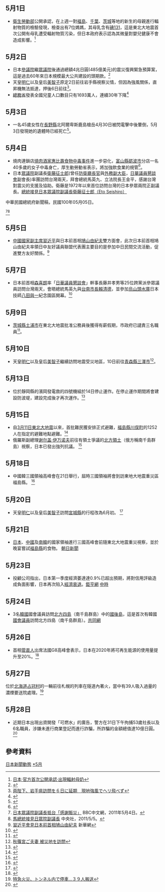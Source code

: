 <noinclude>{{MonthInJapan|2011|5}}</noinclude>
{{main|2011年日本}}

==5月1日==
*[[衛生勞動部|衛生勞動部]]公開承認，在上週一對[[福島縣|福島]]、[[千葉縣|千葉]]、[[茨城縣|茨城]]等地的新生的母親進行輻射物質的檢驗發現，檢查出有7位媽媽，其母乳含有[[碘131|碘131]]，這是東北大地震首次公開有母乳遭受輻射物質污染，但日本政府表示認為其微量對嬰兒健康不會造成影響。<ref>[http://www.sinchew.com.my/node/202920?tid=2 日本‧官方首次公開承認‧出現輻射母奶]</ref>

==5月2日==

*日本[[參議院_(日本)|參議院]]繼[[眾議院_(日本)|眾議院]]後通過總額4兆日圓(485億美元)的震災復興緊急預算案，這是過去60年來日本規模最大公共建設的頭期款。<ref>{{Cite web |url=http://news.rti.org.tw/index_newsContent.aspx?nid=294257&id=2&id2=2 |title=日眾院通過緊急重建預算案 |accessdate=2011-05-01 |archive-date=2014-01-04 |archive-url=https://web.archive.org/web/20140104214211/http://news.rti.org.tw/index_newsContent.aspx?nid=294257&id=2&id2=2 |dead-url=yes }}</ref>
*天皇[[明仁|明仁]]以及皇后[[美智子_(上皇后)|美智子]]原定2日前往岩手縣視察災情，但因為強風關係，直昇機無法抵達，押後6日前往<ref>[http://www.asahi.com/national/update/0502/TKY201105020062.html 両陛下、岩手県訪問を６日に延期　現地強風でヘリ飛べず]</ref>。
*[[總務省|總務省]]發表全國兒童人口數目只有1693萬人，連續30年下降<ref>{{Cite web |url=http://www.asahi.com/national/update/0502/TKY201105020321.html |title=子どもの数３０年連続減少　人口割合１３．２％過去最低 |accessdate=2011-05-03 |archive-date=2011-05-03 |archive-url=https://web.archive.org/web/20110503220529/http://www.asahi.com/national/update/0502/TKY201105020321.html |dead-url=no }}</ref>

==5月3日==
*一名45歲女性在[[長野縣|長野縣]]北阿爾卑斯鹿島槍岳4月30日被閃電擊中後暈倒，5月3日發現她的遺體時已經死亡<ref>{{Cite web |url=http://www.asahi.com/national/update/0503/TKY201105030206.html |title=鹿島槍ケ岳で落雷、兵庫の女性死亡　北アルプス |accessdate=2011-05-06 |archive-date=2011-05-06 |archive-url=https://web.archive.org/web/20110506130248/http://www.asahi.com/national/update/0503/TKY201105030206.html |dead-url=no }}</ref>。

==5月4日==
*燒肉連鎖店[[燒肉酒家惠比壽食物中毒事件|燒肉酒家惠比壽食物中毒事件]]進一步惡化，[[富山縣|富山縣]][[砺波市|砺波市]]分店一名40多歲的女子中毒身亡，厚生動勞動省表示，將加強飲食業的規管<ref>{{Cite web |url=http://www.asahi.com/food/news/TKY201105040338.html |title=飲食店への規制強化へ　焼き肉店食中毒、死者３人に |accessdate=2012-07-28 |archive-date=2012-07-28 |archive-url=https://archive.is/20120728135102/www.asahi.com/food/news/TKY201105040338.html |dead-url=no }}</ref>。
*日本[[眾議院_(日本)|眾議院]]副議長[[衛藤征士郎|衛藤征士郎]](曾任[[防衛大臣|防衛廳長官]]與[[外務大臣_(日本)|外務副大臣]]，[[日華議員懇談會|日華議員懇談會]]副會長)率團訪問台灣兩天，拜會總統馬英九、立法院長王金平，感謝台灣對震災的支援及協助。衛藤是1972年以來首位訪問台灣的日本參眾兩院正副議長。<ref>[http://www.president.gov.tw/Default.aspx?tabid=131&itemid=24168&rmid=514 總統接見日本眾議院副議長衛藤征士郎（Eto Seishiro）] {{Wayback|url=http://www.president.gov.tw/Default.aspx?tabid=131&itemid=24168&rmid=514 |date=20170803011744 }}
中華民國總統府新聞稿，民國100年05月05日。</ref><ref>[http://www.bbc.co.uk/zhongwen/trad/china/2011/05/110504_japan_taiwan_visit.shtml 日本眾議院副議長抵台「感謝賑災」] {{Wayback|url=http://www.bbc.co.uk/zhongwen/trad/china/2011/05/110504_japan_taiwan_visit.shtml |date=20190822072102 }}BBC中文網，2011年5月4日。</ref><ref>[http://news.rti.org.tw/index_newsContent.aspx?nid=295099 馬總統接見日眾院副議長] {{Wayback|url=http://news.rti.org.tw/index_newsContent.aspx?nid=295099 |date=20120121070809 }}中央社，2011/5/5。</ref>

==5月5日==
*[[中國國家副主席|中國國家副主席]][[習近平|習近平]]與日本前首相[[鳩山由紀夫|鳩山由紀夫]]雙方面會，此次日本前首相鳩山由紀夫率領日中友好議員聯盟代表團主要目的是參加中日民間交流活動，促進雙方友好關係。<ref>[http://japan.xinhuanet.com/2011-05/06/c_13861709.htm 習近平會見日本前首相鳩山由紀夫] {{Wayback|url=http://japan.xinhuanet.com/2011-05/06/c_13861709.htm |date=20160304121525 }}新華網</ref>

==5月7日==

*日本前首相[[森喜朗|森喜朗]]率「[[日華議員懇談會|日華議員懇談會]]」幹事長藤井孝男等25位跨黨派參眾議員訪問台灣兩天，會晤總統馬英九與[[台南市長|台南市長]][[賴清德|賴清德]]，並參加[[烏山頭水庫|烏山頭水庫]]日本技師[[八田與一|八田與一]]紀念園區開幕。<ref>{{Cite web |url=http://udn.com/NEWS/NATIONAL/NAT1/6323248.shtml |title=八田與一園區啟用 前日相森喜朗來台追思 |accessdate=2011-05-09 |archive-date=2011-05-11 |archive-url=https://web.archive.org/web/20110511004633/http://udn.com/NEWS/NATIONAL/NAT1/6323248.shtml |dead-url=no }}</ref>

==5月9日==
*[[茨城縣|茨城縣]][[土浦市|土浦市]]在東北大地震批准公務員後獲得有薪假期，市政府已譴責三名職員<ref>{{Cite web |url=http://www.yomiuri.co.jp/national/news/20110510-OYT1T00145.htm |title=震災直後に有給休暇、土浦市職員３人処分 |access-date=2011-05-10 |archive-date=2013-05-16 |archive-url=https://web.archive.org/web/20130516021611/http://www.yomiuri.co.jp/national/news/20110510-OYT1T00145.htm }}</ref>。

==5月10日==
*天皇[[明仁|明仁]]以及皇后[[美智子_(上皇后)|美智子]]繼續訪問地震受災地區，10日前往[[青森縣|青森縣]][[三澤市|三澤市]]<ref>[http://www3.nhk.or.jp/news/html/20110510/k10015793381000.html 秋篠宮ご夫妻 被災地を訪問]{{dead link|date=十一月 2017 |bot=InternetArchiveBot }}</ref>。

==5月13日==
*位於靜岡縣的濱岡發電救的四號機組於14日停止運作。在停止運作期間將會建設防波堤，建設完成後才再次運作。<ref>{{Cite web |url=http://www.asahi.com/business/update/0513/NGY201105130004.html |title=浜岡原発４号機が運転停止　冷温停止状態は１４日に |accessdate=2011-05-16 |archive-date=2011-05-16 |archive-url=https://web.archive.org/web/20110516154752/http://www.asahi.com/business/update/0513/NGY201105130004.html |dead-url=no }}</ref>

==5月15日==
*自[[311日本宮城大地震|3月11日東北大地震]]以來，首批難民獲安排正式避難，[[福島縣|福島縣]][[川俣町|川俣町]]的1252人在指定的避難地點避難。<ref>{{Cite web |url=http://mainichi.jp/select/weathernews/20110311/news/20110515k0000e040013000c.html |title=東日本大震災：次へのスタート　福島・計画的避難始まる |accessdate=2012-07-28 |archive-date=2012-07-28 |archive-url=https://archive.is/20120728152904/mainichi.jp/select/weathernews/20110311/news/20110515k0000e040013000c.html |dead-url=no }}</ref>
*俄羅斯副總理[[谢尔盖·伊万诺夫|谢尔盖·伊万诺夫]]前往有領土爭議的[[北方領土|北方領土]]（俄方稱南千島群島）視察，日本已發出強列抗議。 <ref>{{Cite web |url=http://search.japantimes.co.jp/cgi-bin/nn20110516b3.html |title=Senior Russian official visits disputed isles |accessdate=2011-05-16 |archive-date=2011-09-07 |archive-url=https://web.archive.org/web/20110907143945/http://search.japantimes.co.jp/cgi-bin/nn20110516b3.html |dead-url=no }}</ref>

==5月18日==
*中國韓三國領袖高峰會在21日舉行，屆時三國領袖將會到訪東地大地震重災區福島縣。 <ref>{{Cite web |url=http://mainichi.jp/select/world/news/20110519k0000m030071000c.html |title=東日本大震災：中韓首脳、２１日に被災地訪問 |accessdate=2011-05-20 |archive-date=2011-05-20 |archive-url=https://web.archive.org/web/20110520004047/http://mainichi.jp/select/world/news/20110519k0000m030071000c.html |dead-url=no }}</ref>

==5月20日==
*天皇[[明仁|明仁]]以及皇后[[美智子_(上皇后)|美智子]]訪問[[宮城縣|宮城縣]]的行程改為6月初。 <ref>{{Cite web |url=http://www.asahi.com/national/update/0520/TKY201105200256.html |title=皇太子ご夫妻、宮城県訪問へ　６月初旬で調整 |accessdate=2011-09-21 |archive-date=2011-09-21 |archive-url=https://web.archive.org/web/20110921142310/http://www.asahi.com/national/update/0520/TKY201105200256.html |dead-url=no }}</ref>

==5月21日==
*[[日本|日本]]、[[中國|中國]]及[[南韓|南韓]]的國家領袖進行三國高峰會前隨東北大地震重災視察，並於晚宴嘗試[[福島縣|福島縣]]的食物。 [https://web.archive.org/web/20110523230218/http://www.asahi.com/english/TKY201105210138.html 朝日新聞]
==5月23日==
*投顧公司指出，日本第一季度經濟萎達達0.9%已超出預期，將對信用評級造成負面影響，日本再次陷入[[經濟衰退|經濟衰退]]。[https://archive.is/20130425111228/http://news.cnyes.com/Content/20110523/KDWV1UQGGYD7N.shtml 鉅亨網] [http://money.chinatimes.com/newmoney/realtime/newscontent.aspx?NewsSN=000523001144 中時]{{Dead link|date=2019年12月 |bot=InternetArchiveBot |fix-attempted=yes }}
==5月24日==
*3名[[韓國|韓國]]國會議員訪問[[北方四島|北方四島]]（南千島群島）中的[[國後島|國後島]]，這是首次有韓國[[國會|國會]][[議員|議員]]訪問北方四島（南千島群島）。[http://china.kyodonews.jp/news/2011/05/9630.html 共同網]{{Wayback|url=http://china.kyodonews.jp/news/2011/05/9630.html |date=20110526043737 }}

==5月26日==
*首相[[菅直人|菅直人]]出席法國G8高峰會表示，日本在2020年將可再生能源的使用量提升至20%。<ref>{{Cite web |url=http://search.japantimes.co.jp/cgi-bin/nn20110527a1.html |title=Kan sets 20% target for renewable energy |accessdate=2011-05-27 |archive-date=2011-08-30 |archive-url=https://web.archive.org/web/20110830035518/http://search.japantimes.co.jp/cgi-bin/nn20110527a1.html |dead-url=no }}</ref>

==5月27日==
位於[[北海道|北海道]][[占冠村|占冠村]]的一輛前往札幌的列車在隧道內著火，當中有39人吸入過量的濃煙要送院處理。<ref>[http://headlines.yahoo.co.jp/hl?a=20110528-00000111-yom-soci 特急火災、トンネル内で停車…３９人搬送]{{dead link|date=十一月 2017 |bot=InternetArchiveBot }}</ref>

==5月28日==
*近期日本出現出資開發「可燃水」的廣告，警方在31日下午拘捕53歲社長以及6名職員，涉嫌未進行商業登記而進行詐騙，所詐騙的金額總值達10億日圓。<ref>{{Cite web |url=http://www.yomiuri.co.jp/national/news/20110531-OYT1T00783.htm |title=「燃える水」出資募る…無登録容疑で社長ら逮捕 |accessdate=2011-06-03 |archive-date=2011-06-03 |archive-url=https://web.archive.org/web/20110603050019/http://www.yomiuri.co.jp/national/news/20110531-OYT1T00783.htm |dead-url=no }}</ref>

==參考資料==
<div class="references-small">
<references></references>
</div>


<noinclude>
{{Portal:日本新聞動態/Footer}}
[[Category:2011年5月|日本新聞動態]]
[[Category:2011年日本|*5月]]
</noinclude>